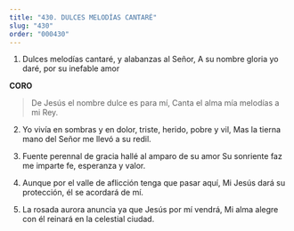 ```yaml
---
title: "430. DULCES MELODÍAS CANTARÉ"
slug: "430"
order: "000430"
---
```

1. Dulces melodías cantaré, y alabanzas al Señor,
A su nombre gloria yo daré, por su inefable amor

**CORO**
> De Jesús el nombre dulce es para mí, Canta el alma mía melodías a mi Rey.

2. Yo vivía en sombras y en dolor, triste, herido, pobre y vil,
Mas la tierna mano del Señor me llevó a su redil.

3. Fuente perennal de gracia hallé al amparo de su amor
Su sonriente faz me imparte fe, esperanza y valor.

4. Aunque por el valle de aflicción tenga que pasar aquí,
Mi Jesús dará su protección, él se acordará de mí.

5. La rosada aurora anuncia ya que Jesús por mí vendrá,
Mi alma alegre con él reinará en la celestial ciudad.

